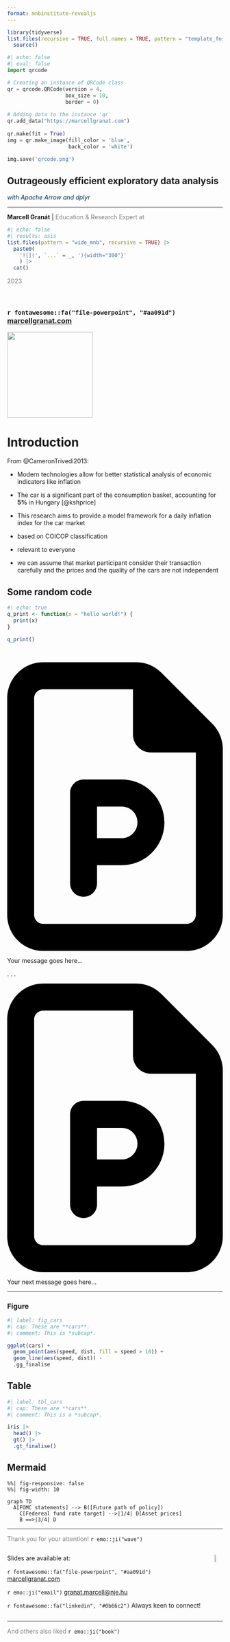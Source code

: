 ```yaml
---
format: mnbinstitute-revealjs
---
```


```r
library(tidyverse)
list.files(recursive = TRUE, full.names = TRUE, pattern = "template_fns.R$") |>
  source()
```

```python
#| echo: false
#| eval: false
import qrcode

# Creating an instance of QRCode class
qr = qrcode.QRCode(version = 4,
                   box_size = 10,
                   border = 0)
 
# Adding data to the instance 'qr'
qr.add_data("https://marcellgranat.com")
 
qr.make(fit = True)
img = qr.make_image(fill_color = 'blue',
                    back_color = 'white')
 
img.save('qrcode.png')
```

<h2>Outrageously efficient exploratory data analysis</h2>

[with Apache Arrow and dplyr]{style="color: #02294c; font-style: italic;"}

<hr>

<p>[Marcell Granát]{style="font-weight: bold;"} \| [Education & Research Expert at]{style="color: grey;"}</p>

```r
#| echo: false
#| results: asis
list.files(pattern = "wide_mnb", recursive = TRUE) |> 
  paste0(
    '![](', `...` = _, '){width="300"}'
    ) |> 
  cat()
```

[2023]{style="color: grey;"}

<br>

<h3>

`r fontawesome::fa("file-powerpoint", "#aa091d")`  [marcellgranat.com](https://marcellgranat.com)

![](qrcode.png){.absolute bottom="10" right="10" width="200"}

# Introduction

From @CameronTrivedi2013:

-   Modern technologies allow for better statistical analysis of economic indicators like inflation

-   The car is a significant part of the consumption basket, accounting for **5%** in Hungary [@kshprice]

-   This research aims to provide a model framework for a daily inflation index for the car market

::: notes
-   based on COICOP classification

-   relevant to everyone

-   we can assume that market participant consider their transaction carefully and the prices and the quality of the cars are not independent
:::

## Some random code

```r
#| echo: true
q_print <- function(x = "hello world!") {
  print(x)
}

q_print()
```

<br>

```{=html}
<div class="take-home-message">
    <svg aria-hidden="true" role="img" viewBox="0 0 384 512" class="icon">
      <path d="M64 464c-8.8 0-16-7.2-16-16V64c0-8.8 7.2-16 16-16H224v80c0 17.7 14.3 32 32 32h80V448c0 8.8-7.2 16-16 16H64zM64 0C28.7 0 0 28.7 0 64V448c0 35.3 28.7 64 64 64H320c35.3 0 64-28.7 64-64V154.5c0-17-6.7-33.3-18.7-45.3L274.7 18.7C262.7 6.7 246.5 0 229.5 0H64zm72 208c-13.3 0-24 10.7-24 24V336v56c0 13.3 10.7 24 24 24s24-10.7 24-24V360h44c42 0 76-34 76-76s-34-76-76-76H136zm68 104H160V256h44c15.5 0 28 12.5 28 28s-12.5 28-28 28z"/>
    </svg>
      <p>Your message goes here...</p>
</div>
```

. . .

```{=html}
<div class="take-home-message">
    <svg aria-hidden="true" role="img" viewBox="0 0 384 512" class="icon">
      <path d="M64 464c-8.8 0-16-7.2-16-16V64c0-8.8 7.2-16 16-16H224v80c0 17.7 14.3 32 32 32h80V448c0 8.8-7.2 16-16 16H64zM64 0C28.7 0 0 28.7 0 64V448c0 35.3 28.7 64 64 64H320c35.3 0 64-28.7 64-64V154.5c0-17-6.7-33.3-18.7-45.3L274.7 18.7C262.7 6.7 246.5 0 229.5 0H64zm72 208c-13.3 0-24 10.7-24 24V336v56c0 13.3 10.7 24 24 24s24-10.7 24-24V360h44c42 0 76-34 76-76s-34-76-76-76H136zm68 104H160V256h44c15.5 0 28 12.5 28 28s-12.5 28-28 28z"/>
    </svg>
      <p>Your next message goes here...</p>
</div>
```

------------------------------------------------------------------------

### Figure

```r
#| label: fig_cars
#| cap: These are **cars**.
#| comment: This is *subcap*.

ggplot(cars) + 
  geom_point(aes(speed, dist, fill = speed > 10)) +
  geom_line(aes(speed, dist)) -
  .gg_finalise
```

## Table

```r
#| label: tbl_cars
#| cap: These are **cars**.
#| comment: This is a *subcap*.

iris |> 
  head() |> 
  gt() |> 
  .gt_finalise()
```

## Mermaid

```mermaid
%%| fig-responsive: false
%%| fig-width: 10

graph TD
  A[FOMC statements] --> B([Future path of policy])
	C[Federeal fund rate target] -->|1/4| D[Asset prices]
	B ==>|3/4| D
```

------------------------------------------------------------------------

[Thank you for your attention!]{style="color: grey;"} `r emo::ji("wave")`

::: columns
::: column
Slides are available at:

`r fontawesome::fa("file-powerpoint", "#aa091d")`  [marcellgranat.com](https://marcellgranat.com)

`r emo::ji("email")` [granat.marcell@nje.hu](mailto:granat.marcell@nje.hu)

`r fontawesome::fa("linkedin", "#0b66c2")` Always keen to connect!


:::

::: column
![](qrcode.png){fig-align="center" width="34%"}
:::
:::

<hr>

[And others also liked]{style="color: grey;"} `r emo::ji("book")`
